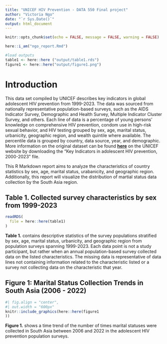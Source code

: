 ```yaml
---
title: "UNICEF HIV Prevention - DATA 550 Final project"
author: "Victoria Ngo"
date: "`r Sys.Date()`"
output: html_document
---
```


```r
knitr::opts_chunk$set(echo = FALSE, message = FALSE, warning = FALSE)
```

```r
here::i_am("ngo_report.Rmd")
```

```r
#load outputs
table1 <- here::here ("output/table1.rds")
figure1 <- here::here("output/figure1.png")
```

# Introduction

This data set compiled by UNICEF describes key indicators in global adolescent HIV prevention from 1999-2023. The data was sourced from nationally representative population-based surveys, such as the AIDS Indicator Survey, Demographic and Health Survey, Multiple Indicator Cluster Survey, and others. Each line of data is a percentage of young persons' knowledge on comprehensive HIV prevention, condom use in high-risk sexual behavior, and HIV testing grouped by sex, age, marital status, urbanicity, geographic region, and wealth quintile where available. The percentile data is grouped by country, data source, year, and demographic. More information on the original dataset can be found [**here**](https://data.unicef.org/resources/dataset/hiv-aids-statistical-tables/) on the UNICEF website by downloading the "Key Indicators in adolescent HIV prevention, 2000-2023" file.

This R Markdown report aims to analyze the characteristics of country statistics by sex, age, marital status, urabanicity, and geographic region. Additionally, this report will visualize the distribution of martial status data collection by the South Asia region.

## Table 1. Collected survey characteristics by sex from 1999-2023

```r
readRDS(
  file = here::here(table1)
)
```

**Table 1.** contains descriptive statistics of the survey populations stratified by sex, age, marital status, urbanicity, and geographic region from population surveys spanning 1999-2023. Each data point is not a study participant, but rather when an annual population-based survey collected data on the listed characteristics. The missing data is representative of data lines not containing information related to the characteristic listed or a survey not collecting data on the characteristic that year.

## Figure 1: Marital Status Collection Trends in South Asia (2006 - 2022)

```r
#| fig.align = "center",
#| out.width = "600px"
knitr::include_graphics(here::here(figure1
))
```

**Figure 1.** shows a time trend of the number of times marital statuses were collected in South Asia between 2006 and 2022 in the adolescent HIV prevention population surveys.
